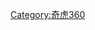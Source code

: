 <noinclude>
{{noteTA
|G1=IT
|G2=Communication
}}
</noinclude>{{Navbox
| name = 奇虎360
| title = 奇虎360
| bodyclass = hlist
| state = {{{state|autocollapse}}}
| titlestyle = background: white;
| abovestyle = background: white;

| above =
{{Navbox with columns |child |padding=0
  |col1headerstyle=background:#1750f5;|col1header= 
  |col2headerstyle=background:#e92032;|col2header= 
  |col3headerstyle=background:#ffc024;|col3header= 
  |col4headerstyle=background:#1750f5;|col4header= 
  |col5headerstyle=background:#03a919;|col5header= 
  |col6headerstyle=background:#e92032;|col6header= 
}}

|group1 = 人物
|list1 = 
* [[周鴻禕]]
* [[齊向東]]
* [[劉峻]]
* [[姚珏 (企业家)|姚珏]]
* [[代琳]]
* [[陸劍鋒]]
* [[石曉虹]]

|group2 = 軟件
|list2 = 
{{Navbox subgroup
| groupstyle = 
| liststyle  = 

|group1 = 電腦
|list1 = 
{{Navbox subgroup
| groupstyle = 
| liststyle  = 

|group1 = 電腦安全
|list1 = 
* [[360安全衛士]]
* [[360殺毒]]
* [[360 Total Security]]''（国际版）''
<!--
* [[360網管版]]
* [[360加密郵]]
* <s>[[360网络防火墙]]</s>''（仅发布公测版后停止更新）''
* [[Malware Defender]]''（声称将永久更新，但多年未更新）''
* [[360天擎]]''（企业应用）''
* [[360 Total Security for Mac]]''（国际版）''
-->
|group2 = 安全上網
|list2 = 
* [[360安全瀏覽器]]
* [[360極速瀏覽器]]
* [[360安全雲盤]]
<!--
* [[360免費WiFi]]
* [[360加固保]]
-->
|group3 = 系統工具
|list3 = 
* [[360壓縮]]
<!--* [[360驅動大師]]-->
* [[魯大師]]
<!--
|group4 = 生活休閒
|list4 = 
* [[360遊戲大廳]]
* [[360遊戲保險箱]]
* [[兒童安全桌面]]
* [[360安全桌面]]
* [[360網遊加速器]]-->
<!--
|group5 = 系統急救
|list5 = 
* [[360系統急救箱]]
* [[360系統重裝大師]]
* [[360急救盤]]-->
}}

|group2 = 手機
|list2 = 
{{Navbox subgroup
| groupstyle = 
| liststyle  = 

|group1 = 手機安全
|list1 = 
* [[360手機衛士]]
* <s>[[360衛士極客版]]</s>''（已停止更新）''
<!--
* [[360手機急救箱]]
* [[360加密郵]]
* [[360隱私保險箱]]
* [[360天机]]''（企业应用）''
-->
|group2 = 安全上網
|list2 = 
<!--
* [[360手機瀏覽器]]
* [[360免費WiFi]]
* [[360影視大全]]
-->
* [[360安全雲盤]]
* [[360搜索]]

|group3 = 系統工具
|list3 = 
* [[360手機助手]]
<!--
* [[360一鍵Root]]
* [[360安全換機]]
* [[360安全通訊錄]]
* [[360幫幫]]
* <s>[[360刷機助手]]</s>''（已停止更新，被360一鍵Root取代）''
-->

|group4 = 性能優化
|list4 = 
* [[360清理大師]]
<!--
* [[360省電王]]
* [[360手機桌面]]
* [[超級文件管理器]]
* <s>[[360优化大师]]</s>''（已停止更新，被360清理大師取代）''
-->

|group5 = 生活休閒
|list5 = 
<!--
* [[360商城]]
* [[360流量衛士]]
* [[360天氣]]
* [[360鎖屏]]
* [[360手機專家]]
-->
* [[快视频]]
}}

|group3 = 其他
|list3 = 
* [[360百科]]
<!--
* [[360問答]]
* [[360 WiFi]]
* [[同城幫]]
* [[360彩票]]
* [[360遊戲中心]]

* [[360安全支付]]
* [[360壁紙]]
* [[360企業安全]]
* [[360聯盟]]
* [[360有錢聯盟]]
* [[360搜索聯盟]]
* [[360地圖]]
* [[360手遊合作平台]]
* [[身邊生活]]
* [[他視]]
* [[360理財寶]]
* [[補天漏洞響應平台]]
* [[360主機衛士]]
* [[360炫視]]
* [[花椒直播]]
* [[360網站衛士]]
* [[360免費電話]]
* [[360分身大師]]
* [[360生活服務]]
* [[360移動開放平台]]
-->
* [[360 OS]]
}}

|group3 = 硬件
|list3 = 
* [[360手機]]
<!--
* [[360巴迪龍兒童手錶]]
* [[360安全路由]]
* [[360隨身WiFi]]
* [[360 WiFi擴展器]]
* [[360智能攝像機]]
* [[360酷跑藍牙耳機]]
* [[360金屬朋克耳機]]
* [[360環音耳機]]
* [[360奇酷頭戴式耳機]]
* [[360智鍵]]
* [[360移動電源]]
* [[360超級充電器]]
* [[360安全插線板]]
* [[360空氣檢測大師]]
* [[360兒童機器人]]
* [[360行車記錄儀]]
* [[360騎衛士GPS定位器]]
* [[360安全車載充電器]]
* [[360生態鏈]]
* [[奇酷手機]]
* [[奇酷Mini小電話]]
* [[奇酷鋅風暴耳機]]
* [[奇酷自拍神器]]
* [[奇酷自拍桿]]
* [[奇酷移動電源]]
* [[大神手機]]
* [[大神雙動力耳機]]
* [[大神淳音耳機]]
* [[大神炫音耳機]]
* [[大神自拍桿]]
* [[大神擎天移動電源]]
-->

|group4 = 其它
|list4 = [[对奇虎360的争议]]

|belowstyle = 
|below = 
}}
<noinclude>
[[Category:奇虎360]]
</noinclude>